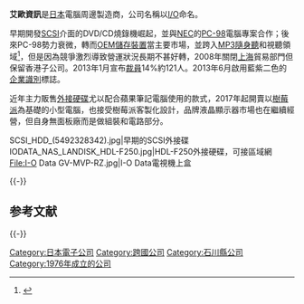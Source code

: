 {{Infobox company
|name= 艾歐資訊
|name_en= I-O DATA DEVICE, INC.
|logo= [[File:New_I-O_DATA_Logo.svg|270px]]
|caption= 
|type=[[株式會社|株式會社]]
|traded_as= {{tyo|6916}}
|fate= 
|predecessor= 
| image =Headquarters_of_I-O_DATA.JPG
| image_size =300
| image_caption =總公司
|successor= 
|foundation= 1976年（昭和51年）1月10日
|founder= 
|defunct= 
|location= {{JPN}}[[石川縣|石川縣]][[金澤市|金澤市]]櫻田町三丁目10番地
|locations= 
|area_served= 
|key_people= 細野昭雄（代表取締役社長）
|industry= 科技業
|products= 電機零件、電子零件
|services= 
|revenue= 384億日元(2012)
|operating_income= 
|net_income= 3億日元(2012)
|aum= 
|assets= 232億(2012)
|equity= 
|owner= 
|num_employees= 546 (2012)
|parent= 
|divisions= 
|subsid= 
|homepage= {{url|www.iodata.jp}}
|footnotes= 
}}
'''艾歐資訊'''是[[日本|日本]]電腦周邊製造商，公司名稱以[[I/O|I/O]]命名。

早期開發[[SCSI|SCSI]]介面的DVD/CD燒錄機崛起，並與[[NEC|NEC]]的[[PC-98|PC-98]]電腦專案合作；後來PC-98勢力衰微，轉而[[OEM|OEM]][[儲存裝置|儲存裝置]]當主要市場，並跨入[[MP3|MP3]][[隨身聽|隨身聽]]和視聽領域<ref>{{Cite web |url=http://www.version-2.com/products/iodata/ |title=www.version-2.com |access-date=2013-06-22 |archive-url=https://web.archive.org/web/20130729055958/http://www.version-2.com/products/iodata/ |archive-date=2013-07-29 |dead-url=yes }}</ref>，但是因為競爭激烈導致營運狀況長期不甚好轉，2008年關閉[[上海|上海]]貿易部門但保留香港子公司。2013年1月宣布[[裁員|裁員]]14%約121人。2013年6月啟用藍紫二色的[[企業識別|企業識別]]標誌。

近年主力販售[[外接硬碟|外接硬碟]]尤以配合蘋果筆記電腦使用的款式，2017年起開賣以[[樹莓派|樹莓派]]為基礎的小型電腦，也接受樹莓派客製化設計，品牌液晶顯示器市場也在繼續經營，但自身無面板廠而是做組裝和電路部分。

<gallery>
SCSI_HDD_(5492328342).jpg|早期的SCSI外接碟
IODATA_NAS_LANDISK_HDL-F250.jpg|HDL-F250外接硬碟，可接區域網
File:I-O Data GV-MVP-RZ.jpg|I-O Data電視機上盒
</gallery>
{{-}}

==参考文献==
{{reflist}}

{{-}}
{{日經平均指數}}
{{Electronics industry in Japan}}
{{DEFAULTSORT:I-O Data Kiki}}
[[Category:日本電子公司|Category:日本電子公司]]
[[Category:跨國公司|Category:跨國公司]]
[[Category:石川縣公司|Category:石川縣公司]]
[[Category:1976年成立的公司|Category:1976年成立的公司]]